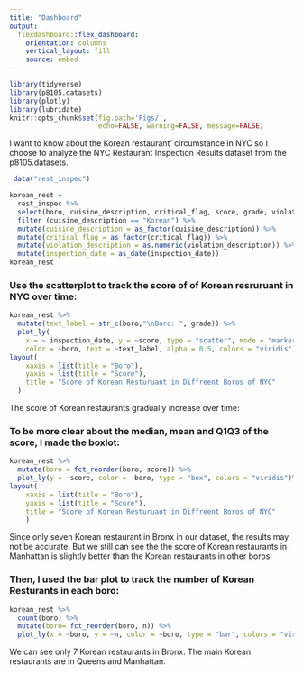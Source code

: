 ```yaml
---
title: "Dashboard"
output: 
  flexdashboard::flex_dashboard:
    orientation: columns
    vertical_layout: fill
    source: embed
---
```


```r
library(tidyverse)
library(p8105.datasets)
library(plotly)
library(lubridate)
knitr::opts_chunk$set(fig.path='Figs/',
                      echo=FALSE, warning=FALSE, message=FALSE)
```

I want to know about the Korean restaurant' circumstance in NYC so I choose to analyze the NYC Restaurant Inspection Results dataset from the p8105.datasets.  

```r
 data("rest_inspec") 
```

```r
korean_rest = 
  rest_inspec %>%
  select(boro, cuisine_description, critical_flag, score, grade, violation_description, inspection_date) %>%
  filter (cuisine_description == "Korean") %>%
  mutate(cuisine_description = as_factor(cuisine_description)) %>%
  mutate(critical_flag = as_factor(critical_flag)) %>%
  mutate(violation_description = as.numeric(violation_description)) %>%
  mutate(inspection_date = as_date(inspection_date))
korean_rest
```

### Use the scatterplot to track the score of of Korean resruruant in NYC over time:

```r
korean_rest %>%
  mutate(text_label = str_c(boro,"\nBoro: ", grade)) %>%
  plot_ly(
    x = ~ inspection_date, y = ~score, type = "scatter", mode = "markers",
    color = ~boro, text = ~text_label, alpha = 0.5, colors = "viridis")%>% 
layout(
    xaxis = list(title = "Boro"),
    yaxis = list(title = "Score"),
    title = "Score of Korean Resturuant in Diffreent Boros of NYC"
  )
```

The score of Korean restaurants gradually increase over time:

### To be more clear about the median, mean and Q1Q3 of the score, I made the boxlot:

```r
korean_rest %>% 
  mutate(boro = fct_reorder(boro, score)) %>% 
  plot_ly(y = ~score, color = ~boro, type = "box", colors = "viridis")%>% 
layout(
    xaxis = list(title = "Boro"),
    yaxis = list(title = "Score"),
    title = "Score of Korean Resturuant in Diffreent Boros of NYC"
    )
```

Since only seven Korean restaurant in Bronx in our dataset, the results may not be accurate. But we still can see the the score of Korean restaurants in Manhattan is slightly better than the Korean restaurants in other boros. 

### Then, I used the bar plot to track the number of Korean Resturants in each boro: 
 
```r
korean_rest %>% 
  count(boro) %>% 
  mutate(boro= fct_reorder(boro, n)) %>% 
  plot_ly(x = ~boro, y = ~n, color = ~boro, type = "bar", colors = "viridis")
```

We can see only 7 Korean restaurants in Bronx. The main Korean restaurants are in Queens and Manhattan.